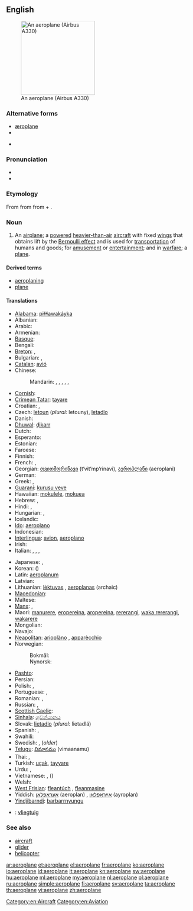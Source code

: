 {{also|aéroplane}}
==English==
[[Image:Egyptair.a330-200.su-gce.arp.jpg|thumb|right|200px|An aeroplane (Airbus A330)]]

===Alternative forms===
* [[æroplane]] {{qualifier|hypercorrect}}
* {{l|en|aëroplane}}
* {{l|en|airplane}} {{qualifier|US}}

===Pronunciation===
* {{audio|en-uk-aeroplane.ogg|Audio (UK)}}
* {{IPA|/ˈeə.rə.pleɪn/}}

===Etymology===
From {{etyl|fr|en}} {{term|aéroplane||lang=fr}} from {{etyl|grc|en}} {{term|ἀερόπλανος||wandering in air|tr=aeroplanos|lang=grc|sc=polytonic}} from {{term|ἀήρ||air|tr=aēr|lang=grc|sc=polytonic}} + {{term|πλάνος||wandering|tr=planos|lang=grc|sc=polytonic}}.

===Noun===
{{en-noun}}

# {{Australia|New Zealand|British}} An [[airplane]]; a [[powered]] [[heavier-than-air]] [[aircraft]] with fixed [[wing]]s that obtains lift by the [[Bernoulli effect]] and is used for [[transportation]] of humans and goods; for [[amusement]] or [[entertainment]]; and in [[warfare]]; a [[plane]].

====Derived terms====
* [[aeroplaning]]
* [[plane]]

====Translations====
{{trans-top|airplane, a winged aircraft}}
* [[Alabama]]: [[piɬɬawakáyka]]
* Albanian: {{t|sq|aeroplan|m}}
* Arabic: {{t|ar|طائرة|f|tr=Taa'ira}}
* Armenian: {{t-|hy|ինքնաթիռ|tr=ink'nat'iṙ}}
* [[Basque]]: {{t|eu|hegazkin|xs=Basque}}
* Bengali: {{t|bn|আকাশযান|tr=ākāśayāna|sc=Beng}}
* [[Breton]]: {{t|br|karr-nij|m}}, {{t|br|nijerez|f}}
* Bulgarian: {{t+|bg|самолет}},{{qualifier|archaic}} {{t-|bg|авион|m|tr=avión}}
* [[Catalan]]: [[avió]] {{m}}
* Chinese:
*: Mandarin: {{t-|cmn|飛機|sc=Hani}},  {{t-|cmn|飞机|tr=fēijī|sc=Hani}},  {{t-|cmn|飛行機|sc=Hani}},  {{t-|cmn|飞行机|tr=fēixíngjī|sc=Hani}},  {{t-|cmn|飛龍機|sc=Hani}},  {{t-|cmn|飞龙机|tr=fēilóngjī|sc=Hani}}
* [[Cornish]]: {{t|kw|jynn ebron|m}}
* [[Crimean Tatar]]: [[tayare]]
* Croatian: {{t+|hr|zrakoplov|m|alt=zrȁkoplōv}}, {{t+|hr|avion|m|alt=avìōn}}
* Czech: [[letoun]] {{m}} (''plural:'' letouny), [[letadlo]] {{n}}
* Danish: {{t+|da|flyvemaskine|c}}
* [[Dhuwal]]: [[ḏikarr]]
* Dutch: {{t+|nl|vliegtuig|n}}
* Esperanto: {{t-|eo|aviadilo|xs=Esperanto}}
* Estonian: {{t+|et|lennuk}}
* Faroese: {{t-|fo|flogfar|n|xs=Faroese}}
* Finnish: {{t+|fi|lentokone}}
* French: {{t+|fr|avion|m}}, {{t+|fr|aéroplane|m}}
* Georgian: [[თვითმფრინავი]] (t‘vit‘mp‘rinavi), [[აეროპლანი]] (aeroplani)
* German: {{t+|de|Flugzeug|n}}
* Greek: {{t+|el|αεροπλάνο|n|tr=aeropláno}}, {{t+|el|αεροσκάφος|n|tr=aeroskáfos}}
* [[Guaraní]]: [[kurusu veve]]
* Hawaiian: [[mokulele]], [[mokuea]]
* Hebrew: {{t+|he|מטוס|m|alt=מָטוֹס|tr=matos}},  {{t+|he|אוירון|m|alt=אֲוִירוֹן|tr=ăvirōn}}
* Hindi: {{t|hi|हवाई जहाज़|m|tr=havā'ī jahāz|xs=Hindi}}, {{t|hi|वायु-यान|tr=vāyu-yān|xs=Hindi}}
* Hungarian: {{t+|hu|repülőgép}},  {{qualifier|colloquial}} {{t+|hu|repülő}}
* Icelandic: {{t+|is|flugvél|f}}
* [[Ido]]: [[aeroplano]]
* Indonesian: {{t|id|pesawat terbang|xs=Indonesian}}
* [[Interlingua]]: [[avion]], [[aeroplano]]
* Irish: {{t|ga|eitleán|m}}
* Italian: {{t+|it|aereo|m}}, {{t+|it|aeroplano|m}}, {{t+|it|apparecchio|m}}, {{t+|it|aeromobile|f}}
{{trans-mid}}
* Japanese: {{t+|ja|飛行機|tr=[[ひこうき]], hikōki}},  {{t-|ja|航空機|tr=[[こうくうき]], kōkūki}}
* Korean: {{t+|ko|비행기|tr=bihaenggi|sc=Hang}} ({{t+|ko|飛行機|sc=Hani}})
* Latin: [[aeroplanum]] {{n}}
* Latvian: {{t-|lv|lidmašīna|f|xs=Latvian}}
* Lithuanian: [[lėktuvas]] {{m}}, [[aeroplanas]] {{m}} (archaic)
* [[Macedonian]]: {{t-|mk|авион|m|tr=avión}}
* Maltese: {{t-|mt|ajruplan|m|xs=Maltese}}
* [[Manx]]: {{t|gv|etlan|m}}, {{t|gv|greie etlee|m}}
* Maori: [[manurere]], [[eropereina]], [[aropereina]], [[rererangi]], [[waka rererangi]], [[wakarere]]
* Mongolian: {{t|mn|нисэх онгоц|tr=niseh ongoc|sc=Cyrl|xs=Mongolian}}
* Navajo: {{tø|nv|chidí naatʼaʼí}}
* [[Neapolitan]]: [[arioplàno]] {{m}}, [[apparècchio]] {{m}}
* Norwegian:
*: Bokmål: {{t+|no|fly|n}}
*: Nynorsk: {{t|nn|fly|n}}
* [[Pashto]]: {{t-|ps|الوتكه|f|tr=alwatəka|sc=ps-Arab|xs=Pashto}}
* Persian: {{t|fa|هواپيما|tr=havâpeymâ|alt=هَواپَيما|xs=Persian}}
* Polish: {{t+|pl|samolot|m}}, {{t+|pl|aeroplan|m}}
* Portuguese: {{t+|pt|avião|m}}, {{t+|pt|aeroplano|m}}
* Romanian: {{t-|ro|aeroplan|m}},{{t-|ro|avion|m}}
* Russian: {{t+|ru|самолёт|m|tr=samoljót}}, {{t+|ru|аэроплан|m|tr=aeroplán}} {{qualifier|obsolete}}
* [[Scottish Gaelic]]: {{t|gd|itealan|m}}
* [[Sinhala]]: [[ගුවන්යානය]] {{n}}
* Slovak: [[lietadlo]] {{n}} (''plural:'' lietadlá)
* Spanish: {{t+|es|avión|m}}, {{t+|es|aeroplano|m}}
* Swahili: {{t+|sw|ndege|xs=Swahili}}
* Swedish: {{t|sv|flygplan|n}}, {{t|sv|flygmaskin|c}} (''older'')
* [[Telugu]]: [[విమానము]] (vimaanamu)
* Thai: {{t|th|เครื่องบิน|tr=krêuang bin}},  {{t|th|อากาศยาน|tr=aagàat yaan}}
* Turkish: [[uçak]], [[tayyare]] {{qualifier|obsolete}}
* Urdu: {{t|ur|ہوائی جہاز|m|tr=|tr=havā'ī jahāz|xs=Urdu}}, {{t|ur|ہوائی پیما|xs=Urdu}}
* Vietnamese: {{t+|vi|máy bay|xs=Vietnamese}} {{qualifier|North, standard}}, {{t+|vi|phi cơ|xs=Vietnamese}} ({{t-|vi|飛機|sc=Hani|xs=Vietnamese}}) {{qualifier|South}}
* Welsh: {{t-|cy|awyren|f|xs=Welsh}}
* [[West Frisian]]: [[fleantúch]] {{n}}, [[fleanmasine]]
* Yiddish: [[אַעראָפּלאַן]] (aeroplan) {{m}}, [[אײַראָפּלאַן]] (ayroplan) {{m}}
* [[Yindjibarndi]]: [[barbarrnyungu]]
{{trans-bottom}}

{{checktrans}}
* {{ttbc|af}}: [[vliegtuig]] {{n}} <!--gender!?-->

===See also===
* [[aircraft]]
* [[glider]]
* [[helicopter]]

[[Category:en:Aircraft]]
[[Category:en:Aviation]]

[[ar:aeroplane]]
[[et:aeroplane]]
[[el:aeroplane]]
[[fr:aeroplane]]
[[ko:aeroplane]]
[[io:aeroplane]]
[[id:aeroplane]]
[[it:aeroplane]]
[[kn:aeroplane]]
[[sw:aeroplane]]
[[hu:aeroplane]]
[[ml:aeroplane]]
[[my:aeroplane]]
[[nl:aeroplane]]
[[pl:aeroplane]]
[[ru:aeroplane]]
[[simple:aeroplane]]
[[fi:aeroplane]]
[[sv:aeroplane]]
[[ta:aeroplane]]
[[th:aeroplane]]
[[vi:aeroplane]]
[[zh:aeroplane]]